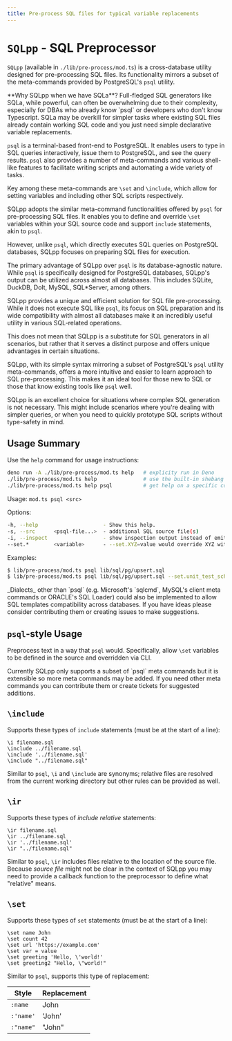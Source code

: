 ```yaml
---
title: Pre-process SQL files for typical variable replacements
---
```


# `SQLpp` - SQL Preprocessor

`SQLpp` (available in `./lib/pre-process/mod.ts`) is a cross-database utility
designed for pre-processing SQL files. Its functionality mirrors a subset of the
meta-commands provided by PostgreSQL's `psql` utility.

<Callout>
**Why SQLpp when we have SQLa**? Full-fledged SQL generators like SQLa, while
powerful, can often be overwhelming due to their complexity, especially for
DBAs who already know `psql` or developers who don't know Typescript. SQLa may
be overkill for simpler tasks where existing SQL files already contain working
SQL code and you just need simple declarative variable replacements.
</Callout>

`psql` is a terminal-based front-end to PostgreSQL. It enables users to type in
SQL queries interactively, issue them to PostgreSQL, and see the query results.
`psql` also provides a number of meta-commands and various shell-like features
to facilitate writing scripts and automating a wide variety of tasks.

Key among these meta-commands are `\set` and `\include`, which allow for setting
variables and including other SQL scripts respectively.

SQLpp adopts the similar meta-command functionalities offered by `psql` for
pre-processing SQL files. It enables you to define and override `\set` variables
within your SQL source code and support `include` statements, akin to `psql`.

However, unlike `psql`, which directly executes SQL queries on PostgreSQL
databases, SQLpp focuses on preparing SQL files for execution.

The primary advantage of SQLpp over `psql` is its database-agnostic nature.
While `psql` is specifically designed for PostgreSQL databases, SQLpp's output
can be utilized across almost all databases. This includes SQLite, DuckDB, Dolt,
MySQL, SQL*Server, among others.

SQLpp provides a unique and efficient solution for SQL file pre-processing.
While it does not execute SQL like `psql`, its focus on SQL preparation and its
wide compatibility with almost all databases make it an incredibly useful
utility in various SQL-related operations.

This does not mean that SQLpp is a substitute for SQL generators in all
scenarios, but rather that it serves a distinct purpose and offers unique
advantages in certain situations.

SQLpp, with its simple syntax mirroring a subset of PostgreSQL's `psql` utility
meta-commands, offers a more intuitive and easier to learn approach to SQL
pre-processing. This makes it an ideal tool for those new to SQL or those that
know existing tools like `psql` well.

SQLpp is an excellent choice for situations where complex SQL generation is not
necessary. This might include scenarios where you're dealing with simpler
queries, or when you need to quickly prototype SQL scripts without type-safety
in mind.

## Usage Summary

Use the `help` command for usage instructions:

```bash
deno run -A ./lib/pre-process/mod.ts help   # explicity run in Deno
./lib/pre-process/mod.ts help               # use the built-in shebang
./lib/pre-process/mod.ts help psql          # get help on a specific command
```

Usage: `mod.ts psql <src>`

Options:

```bash
-h, --help                     - Show this help.
-s, --src      <psql-file...>  - additional SQL source file(s)
-i, --inspect                  - show inspection output instead of emitting SQL source
--set.*        <variable>      - --set.XYZ=value would override XYZ with value provided
```

Examples:

```bash
$ lib/pre-process/mod.ts psql lib/sql/pg/upsert.sql
$ lib/pre-process/mod.ts psql lib/sql/pg/upsert.sql --set.unit_test_schema=some_other_schema
```

<Callout>
  _Dialects_ other than `psql` (e.g. Microsoft's `sqlcmd`, MySQL's client meta
  commands or ORACLE's SQL Loader) could also be implemented to allow SQL
  templates compatibility across databases. If you have ideas please consider
  contributing them or creating issues to make suggestions.
</Callout>

## `psql`-style Usage

Preprocess text in a way that `psql` would. Specifically, allow `\set` variables
to be defined in the source and overridden via CLI.

<Callout>
  Currently SQLpp only supports a subset of `psql` meta commands but it is
  extensible so more meta commands may be added. If you need other meta commands
  you can contribute them or create tickets for suggested additions.
</Callout>

## `\include`

Supports these types of `include` statements (must be at the start of a line):

```psql
\i filename.sql
\include ../filename.sql
\include '../filename.sql'
\include "../filename.sql"
```

Similar to `psql`, `\i` and `\include` are synonyms; relative files are resolved
from the current working directory but other rules can be provided as well.

## `\ir`

Supports these types of _include relative_ statements:

```psql
\ir filename.sql
\ir ../filename.sql
\ir '../filename.sql'
\ir "../filename.sql"
```

Similar to `psql`, `\ir` includes files relative to the location of the source
file. Because _source file_ might not be clear in the context of SQLpp you may
need to provide a callback function to the preprocessor to define what "relative"
means.

## `\set`

Supports these types of `set` statements (must be at the start of a line):

```psql
\set name John
\set count 42
\set url 'https://example.com'
\set var = value
\set greeting 'Hello, \'world!'
\set greeting2 "Hello, \"world!"
```

Similar to `psql`, supports this type of replacement:

| Style     | Replacement |
| --------- | ----------- |
| `:name`   | John        |
| `:'name'` | 'John'      |
| `:"name"` | "John"      |
